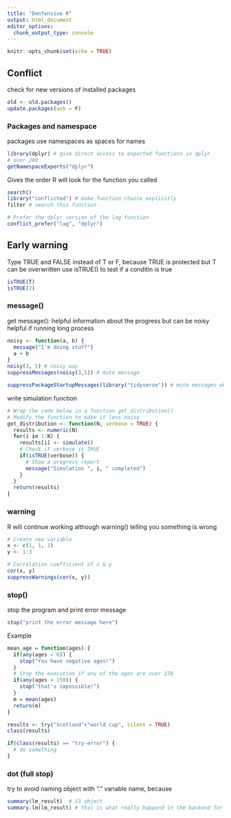 ```yaml
---
title: "Denfensive R"
output: html_document
editor_options: 
  chunk_output_type: console
---
```


```r
knitr::opts_chunk$set(echo = TRUE)
```

## Conflict

check for new versions of installed packages
```r
old <- old.packages()
update.packages(ask = F)
```

### Packages and namespace

packages use namespaces as spaces for names
```r
library(dplyr) # give direct access to exported functions in dplyr
# over 200 
getNamespaceExports("dplyr")
```

Gives the order R will look for the function you called
```r
search()
library("conflicted") # make function choice explicitly
filter # search this function

# Prefer the dplyr version of the lag function
conflict_prefer("lag", "dplyr")
```

## Early warning

Type TRUE and FALSE instead of T or F, because TRUE is protected but T can be overwritten
use isTRUE() to test if a conditin is true
```r
isTRUE(T)
isTRUE(2)
```

### message()
get message(): helpful information about the progress but can be noisy
helpful if running long process
```r
noisy <- function(a, b) {
  message("I'm doing stuff")
  a + b
}
noisy(3, 5) # noisy way
suppressMessages(noisy(3,5)) # mute message

suppressPackageStartupMessages(library("tidyverse")) # mute messages when loading package
```

write simulation function
```r
# Wrap the code below in a function get_distribution()
# Modify the function to make it less noisy
get_distribution <- function(N, verbose = TRUE) {
  results <- numeric(N)
  for(i in 1:N) {
    results[i] <- simulate()
    # Check if verbose is TRUE
    if(isTRUE(verbose)) {
      # Show a progress report
      message("Simulation ", i, " completed")
    }
  }
  return(results)
}
```


### warning

R will continue working although warning() telling you something is wrong
```r
# Create new variable 
x <- c(1, 1, 1)
y <- 1:3

# Correlation coefficient of x & y
cor(x, y)
suppressWarnings(cor(x, y))
```

### stop()

stop the program and print error message 
```r
stop("print the error message here")
```

Example
```r
mean_age = function(ages) {
  if(any(ages < 0)) {
    stop("You have negative ages!")
  }
  # Stop the execution if any of the ages are over 150
  if(any(ages > 150)) {
    stop("that's impossible!")
  }
  m = mean(ages)
  return(m)
}
```


```r
results <- try("Scotland"+"world cup", silent = TRUE)
class(results)

if(class(results) == "try-error") {
  # do something
}
```

### dot (full stop)

try to avoid naming object with "." variable name, because 
```r
summary(lm_result)  # S3 object
summary.lm(lm_result) # this is what really happend in the backend for S3 object
```


